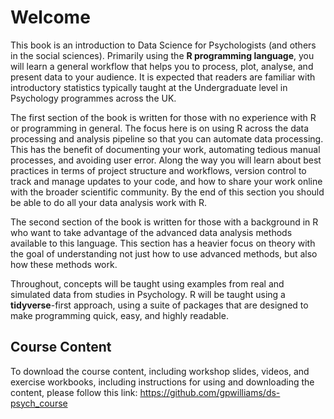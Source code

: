 # Welcome {.unnumbered}

This book is an introduction to Data Science for Psychologists (and others in the social sciences). Primarily using the **R programming language**, you will learn a general workflow that helps you to process, plot, analyse, and present data to your audience. It is expected that readers are familiar with introductory statistics typically taught at the Undergraduate level in Psychology programmes across the UK.

The first section of the book is written for those with no experience with R or programming in general. The focus here is on using R across the data processing and analysis pipeline so that you can automate data processing. This has the benefit of documenting your work, automating tedious manual processes, and avoiding user error. Along the way you will learn about best practices in terms of project structure and workflows, version control to track and manage updates to your code, and how to share your work online with the broader scientific community. By the end of this section you should be able to do all your data analysis work with R.

The second section of the book is written for those with a background in R who want to take advantage of the advanced data analysis methods available to this language. This section has a heavier focus on theory with the goal of understanding not just how to use advanced methods, but also how these methods work.

Throughout, concepts will be taught using examples from real and simulated data from studies in Psychology. R will be taught using a **tidyverse**-first approach, using a suite of packages that are designed to make programming quick, easy, and highly readable.

## Course Content

To download the course content, including workshop slides, videos, and exercise workbooks, including instructions for using and downloading the content, please follow this link: <https://github.com/gpwilliams/ds-psych_course>
